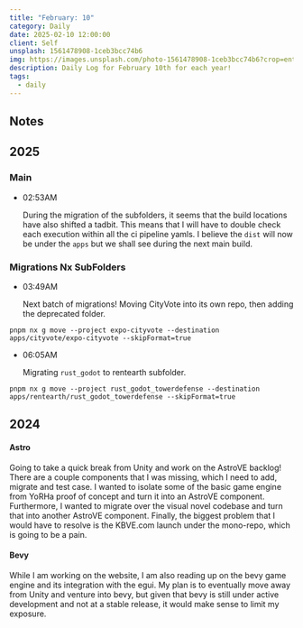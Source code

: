 ```yaml
---
title: "February: 10"
category: Daily
date: 2025-02-10 12:00:00
client: Self
unsplash: 1561478908-1ceb3bcc74b6
img: https://images.unsplash.com/photo-1561478908-1ceb3bcc74b6?crop=entropy&cs=srgb&fm=jpg&ixid=MnwzNjM5Nzd8MHwxfHJhbmRvbXx8fHx8fHx8fDE2ODE3NDg2ODY&ixlib=rb-4.0.3&q=85
description: Daily Log for February 10th for each year!
tags:
  - daily
---
```


## Notes

## 2025

### Main

-   02:53AM

    During the migration of the subfolders, it seems that the build locations have also shifted a tadbit.
    This means that I will have to double check each execution within all the ci pipeline yamls.
    I believe the `dist` will now be under the `apps` but we shall see during the next main build. 

### Migrations Nx SubFolders

-   03:49AM

    Next batch of migrations!
    Moving CityVote into its own repo, then adding the deprecated folder.

```shell
pnpm nx g move --project expo-cityvote --destination apps/cityvote/expo-cityvote --skipFormat=true
```

-   06:05AM

    Migrating `rust_godot` to rentearth subfolder.
```shell
pnpm nx g move --project rust_godot_towerdefense --destination apps/rentearth/rust_godot_towerdefense --skipFormat=true
```

## 2024

#### Astro

Going to take a quick break from Unity and work on the AstroVE backlog!
There are a couple components that I was missing, which I need to add, migrate and test case.
I wanted to isolate some of the basic game engine from YoRHa proof of concept and turn it into an AstroVE component.
Furthermore, I wanted to migrate over the visual novel codebase and turn that into another AstroVE component.
Finally, the biggest problem that I would have to resolve is the KBVE.com launch under the mono-repo, which is going to be a pain.



#### Bevy

While I am working on the website, I am also reading up on the bevy game engine and its integration with the egui.
My plan is to eventually move away from Unity and venture into bevy, but given that bevy is still under active development and not at a stable release, it would make sense to limit my exposure.

